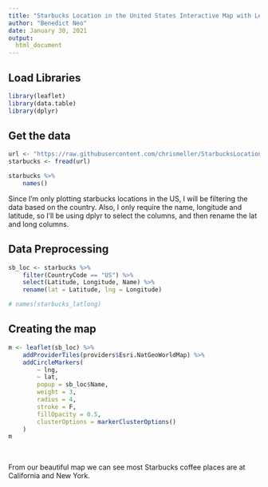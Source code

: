 ```yaml
---
title: "Starbucks Location in the United States Interactive Map with Leaflet"
author: "Benedict Neo"
date: January 30, 2021
output:
  html_document
---
```


<style>
.leaflet {
    margin: auto;
}
</style>

## Load Libraries

```r
library(leaflet)
library(data.table)
library(dplyr)
```

## Get the data
```r
url <- "https://raw.githubusercontent.com/chrismeller/StarbucksLocations/master/stores.csv"
starbucks <- fread(url)
```

```r
starbucks %>%
    names()
```

Since I'm only plotting starbucks locations in the US, I will be filtering the data based on the country. Also, I only require the name, longitude and latitude, so I'll be using dplyr to select the columns, and then rename the lat and long columns. 

## Data Preprocessing
```r
sb_loc <- starbucks %>% 
    filter(CountryCode == "US") %>% 
    select(Latitude, Longitude, Name) %>% 
    rename(lat = Latitude, lng = Longitude)

# names(starbucks_latlong)
```

## Creating the map

```r
m <- leaflet(sb_loc) %>%
    addProviderTiles(providers$Esri.NatGeoWorldMap) %>%
    addCircleMarkers(
        ~ lng,
        ~ lat,
        popup = sb_loc$Name,
        weight = 3,
        radius = 4,
        stroke = F,
        fillOpacity = 0.5,
        clusterOptions = markerClusterOptions()
    )
m

```

<br> 

From our beautiful map we can see most Starbucks coffee places are at California and New York.
